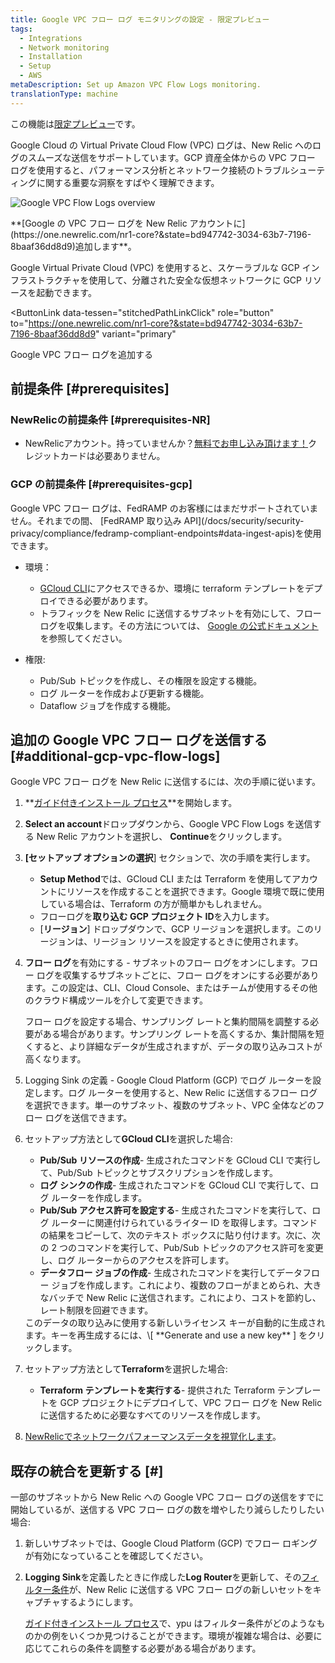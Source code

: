 ```yaml
---
title: Google VPC フロー ログ モニタリングの設定 - 限定プレビュー
tags:
  - Integrations
  - Network monitoring
  - Installation
  - Setup
  - AWS
metaDescription: Set up Amazon VPC Flow Logs monitoring.
translationType: machine
---
```



この機能は[限定プレビュー](https://docs.newrelic.com/docs/licenses/license-information/referenced-policies/new-relic-pre-release-policy/)です。

Google Cloud の Virtual Private Cloud Flow (VPC) ログは、New Relic へのログのスムーズな送信をサポートしています。GCP 資産全体からの VPC フロー ログを使用すると、パフォーマンス分析とネットワーク接続のトラブルシューティングに関する重要な洞察をすばやく理解できます。

<img
  title="Google VPC Flow Logs overview"
  alt="Google VPC Flow Logs overview"
  src={networkCloudFlowLogsOverview}
/>

<figcaption>
  **[Google の VPC フロー ログを New Relic アカウントに](https://one.newrelic.com/nr1-core?&state=bd947742-3034-63b7-7196-8baaf36dd8d9)追加します**。
</figcaption>

Google Virtual Private Cloud (VPC) を使用すると、スケーラブルな GCP インフラストラクチャを使用して、分離された安全な仮想ネットワークに GCP リソースを起動できます。

<ButtonLink
  data-tessen="stitchedPathLinkClick"
  role="button"
  to="https://one.newrelic.com/nr1-core?&state=bd947742-3034-63b7-7196-8baaf36dd8d9"
  variant="primary"
>
  Google VPC フロー ログを追加する
</ButtonLink>

## 前提条件 [#prerequisites]

### NewRelicの前提条件 [#prerequisites-NR]

* NewRelicアカウント。持っていませんか？[無料でお申し込み頂けます！](https://newrelic.com/signup)クレジットカードは必要ありません。

### GCP の前提条件 [#prerequisites-gcp]

<Callout variant="important">
  Google VPC フロー ログは、FedRAMP のお客様にはまだサポートされていません。それまでの間、 [FedRAMP 取り込み API](/docs/security/security-privacy/compliance/fedramp-compliant-endpoints#data-ingest-apis)を使用できます。
</Callout>

* 環境：

  * [GCloud CLI](https://cloud.google.com/sdk/docs/install)にアクセスできるか、環境に terraform テンプレートをデプロイできる必要があります。
  * トラフィックを New Relic に送信するサブネットを有効にして、フロー ログを収集します。その方法については、 [Google の公式ドキュメント](https://cloud.google.com/vpc/docs/using-flow-logs#enable-logging-existing)を参照してください。

* 権限:

  * Pub/Sub トピックを作成し、その権限を設定する機能。
  * ログ ルーターを作成および更新する機能。
  * Dataflow ジョブを作成する機能。

## 追加の Google VPC フロー ログを送信する [#additional-gcp-vpc-flow-logs]

Google VPC フロー ログを New Relic に送信するには、次の手順に従います。

1. **[ガイド付きインストール プロセス](https://one.newrelic.com/nr1-core?&state=bd947742-3034-63b7-7196-8baaf36dd8d9)**を開始します。

2. **Select an account**ドロップダウンから、Google VPC Flow Logs を送信する New Relic アカウントを選択し、 **Continue**をクリックします。

3. **\[セットアップ オプションの選択**] セクションで、次の手順を実行します。

   * **Setup Method**では、GCloud CLI または Terraform を使用してアカウントにリソースを作成することを選択できます。Google 環境で既に使用している場合は、Terraform の方が簡単かもしれません。
   * フローログを**取り込む GCP プロジェクト ID**を入力します。
   * \[**リージョン**] ドロップダウンで、GCP リージョンを選択します。このリージョンは、リージョン リソースを設定するときに使用されます。

4. **フロー ログ**を有効にする - サブネットのフロー ログをオンにします。フロー ログを収集するサブネットごとに、フロー ログをオンにする必要があります。この設定は、CLI、Cloud Console、またはチームが使用するその他のクラウド構成ツールを介して変更できます。

   <Callout variant="tip">
     フロー ログを設定する場合、サンプリング レートと集約間隔を調整する必要がある場合があります。サンプリング レートを高くするか、集計間隔を短くすると、より詳細なデータが生成されますが、データの取り込みコストが高くなります。
   </Callout>

5. Logging Sink の定義 - Google Cloud Platform (GCP) でログ ルーターを設定します。ログ ルーターを使用すると、New Relic に送信するフロー ログを選択できます。単一のサブネット、複数のサブネット、VPC 全体などのフロー ログを送信できます。

6. セットアップ方法として**GCloud CLI**を選択した場合:

   * **Pub/Sub リソースの作成**- 生成されたコマンドを GCloud CLI で実行して、Pub/Sub トピックとサブスクリプションを作成します。
   * **ログ シンクの作成**- 生成されたコマンドを GCloud CLI で実行して、ログ ルーターを作成します。
   * **Pub/Sub アクセス許可を設定する**- 生成されたコマンドを実行して、ログ ルーターに関連付けられているライター ID を取得します。コマンドの結果をコピーして、次のテキスト ボックスに貼り付けます。次に、次の 2 つのコマンドを実行して、Pub/Sub トピックのアクセス許可を変更し、ログ ルーターからのアクセスを許可します。
   * **データフロー ジョブの作成**- 生成されたコマンドを実行してデータフロー ジョブを作成します。これにより、複数のフローがまとめられ、大きなバッチで New Relic に送信されます。これにより、コストを節約し、レート制限を回避できます。

   <Callout variant="tip">
     このデータの取り込みに使用する新しいライセンス キーが自動的に生成されます。キーを再生成するには、\[ **Generate and use a new key** ] をクリックします。
   </Callout>

7. セットアップ方法として**Terraform**を選択した場合:

   * **Terraform テンプレートを実行する**- 提供された Terraform テンプレートを GCP プロジェクトにデプロイして、VPC フロー ログを New Relic に送信するために必要なすべてのリソースを作成します。

8. [NewRelicでネットワークパフォーマンスデータを視覚化します](/docs/network-performance-monitoring/monitoring-network-data/visualize-network-data)。

## 既存の統合を更新する \[#]

一部のサブネットから New Relic への Google VPC フロー ログの送信をすでに開始しているが、送信する VPC フロー ログの数を増やしたり減らしたりしたい場合:

1. 新しいサブネットでは、Google Cloud Platform (GCP) でフロー ロギングが有効になっていることを確認してください。

2. **Logging Sink**を定義したときに作成した**Log Router**を更新して、その[フィルター条件](https://cloud.google.com/logging/docs/view/logging-query-language)が、New Relic に送信する VPC フロー ログの新しいセットをキャプチャするようにします。

   <Callout variant="tip">[ガイド付きインストール プロセス](https://one.newrelic.com/marketplace?duration=1800000&state=00731ead-620f-4a71-b1fa-b4fc6af24fca)で、ypu はフィルター条件がどのようなものかの例をいくつか見つけることができます。環境が複雑な場合は、必要に応じてこれらの条件を調整する必要がある場合があります。</Callout>

<InstallFeedback/>